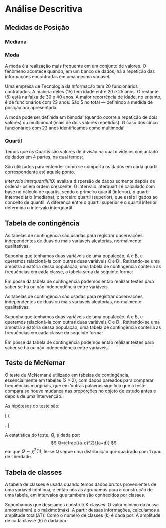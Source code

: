 # Análise Descritiva {-}


## Medidas de Posição

### Mediana

### Moda

 A moda é a realização mais frequente em um conjunto de valores. O fenômeno acontece quando, em um banco de dados, há a repetição das informações encontradas em uma mesma variável. 
 
 Uma empresa de Tecnologia da Informação tem 20 funcionários contratados. A maioria deles (15) tem idade entre 20 e 25 anos. O restante (5) está na faixa de 30 e 40 anos. A maior recorrência de idade, no entanto, é de funcionários com 23 anos. São 5 no total — definindo a medida de posição ora apresentada.

A moda pode ser definida em bimodal (quando ocorre a repetição de dois valores) ou multimodal (mais de dois valores repetidos). O caso dos cinco funcionários com 23 anos identificamos como multimodal. 

### Quartil


Temos que os Quartis são valores de divisão na qual divide os conjuntado de dados em 4 partes, na qual temos:

\begin{enumerate}
    \item  Primeiro Quartil divide em $25\%$ em uma amostra ordena os valores inferiores.
    \item Segundo Quartil ou Mediana divide em $50\%$ em uma amostra ordena os valores inferiores.
    \item  Terceiro Quartil divide em $75\%$ em uma amostra ordena os valores superiores.
\end{enumerate}

São utilizados para entender como se comporta os dados em cada quartil correspondente até aquele ponto.  


 *Intervalo interquartil(IIQ)* avalia a dispersão de dados somente depois de ordená-los em ordem crescente. O intervalo interquartil é calculado com base no cálculo de quartis, sendo o primeiro quartil (inferior), o quartil intermediário (mediana), o terceiro quartil (superior), que estão ligados ao conceito de quantil. A diferença entre o quartil superior e o quartil inferior determina o intervalo interquartil

## Tabela de contingência
As tabelas de contingência são usadas para registrar observações independentes de duas ou mais variáveis aleatórias, normalmente qualitativas.

Suponha que tenhamos duas variáveis de uma população, A e B, e queremos relacioná-la com outras duas variáveis C e D . Retirando-se uma amostra aleatória dessa população, uma tabela de contingência conteria as frequências em cada classe, a tabela seria da seguinte forma:

\begin{table}[H]
\centering
\begin{tabular}{c|cc}
\hline
 & \multicolumn{2}{c}{Variáveis} \\
Variáveis & C & D   \\ 
  \hline
  A & 5 & 3 \\
  B & 3 & 49 \\ 
   \hline
  Total & 8 & 52  \\ 
  \hline
\end{tabular}
\caption{Exemplo de tabela de contingência.} 
\end{table}

Em posse da tabela de contingência podemos então realizar testes para saber se há ou não independência entre variáveis.

\subsection{Medidas de  Dispersão}


\subsection{Tabela de contingência}
As tabelas de contingência são usadas para registrar observações independentes de duas ou mais variáveis aleatórias, normalmente qualitativas.

Suponha que tenhamos duas variáveis de uma população, A e B, e queremos relacioná-la com outras duas variáveis C e D . Retirando-se uma amostra aleatória dessa população, uma tabela de contingência conteria as frequências em cada classe da seguinte forma:

\begin{table}[H]
\centering
\caption{Exemplo de tabela de contingência.}
\begin{tabular}{c|cc}
\hline
 & \multicolumn{2}{c}{Variáveis} \\
Variáveis & C & D   \\ 
  \hline
  A & 5 & 3 \\
  B & 3 & 49 \\ 
   \hline
  Total & 8 & 52  \\ 
  \hline
\end{tabular}
\end{table}

Em posse da tabela de contingência podemos então realizar testes para saber se há ou não independência entre variáveis.

## Teste de McNemar 
O teste de McNemar é utilizado em tabelas de contingência, essencialmente em tabelas $(2\times2)$, com dados pareados para comparar frequências marginais, que em 'outras palavras significa que o teste compara se houve mudança nas proporções no objeto de estudo antes e depois de uma intervenção. 

As hipóteses do teste são:

\[
 \left\{  \begin{array}{l}
H_0: \text{As variáveis linha e coluna possuem as mesmas proporções},\\
H_1:  \text{As variáveis linha e coluna possuem proporções diferentes}. \\ 
\end{array} \right.
\]

A estatística do teste, $Q$, é dada por:
$$ Q=\cfrac{(a-d)^2}{(a+d)} $$
em que $Q \sim \chi^2(1)$, lê-se $Q$ segue uma distribuição qui-quadrado com 1 grau de liberdade.

## Tabela de classes 

A tabela de classes é usada quando temos dados brutos provenientes de uma variável contínua, e então nós as agrupamos para a construção de uma tabela, em intervalos que também são conhecidos por classes.

Suponhamos que desejamos construir K classes. O valor mínimo da nossa amostra(mín) e o máximo(máx). A partir dessas informações, calculamos a amplitude total(AT):
\begin{center}
AT = máx. – mín.    
\end{center}
Como o número de classes (k) é dada por:
\begin{center}
    k = 1+3,3$\log(n)$.
\end{center}
A amplitude de cada classe (h) é dada por:
\begin{center}
    h = AT/k.
\end{center}
